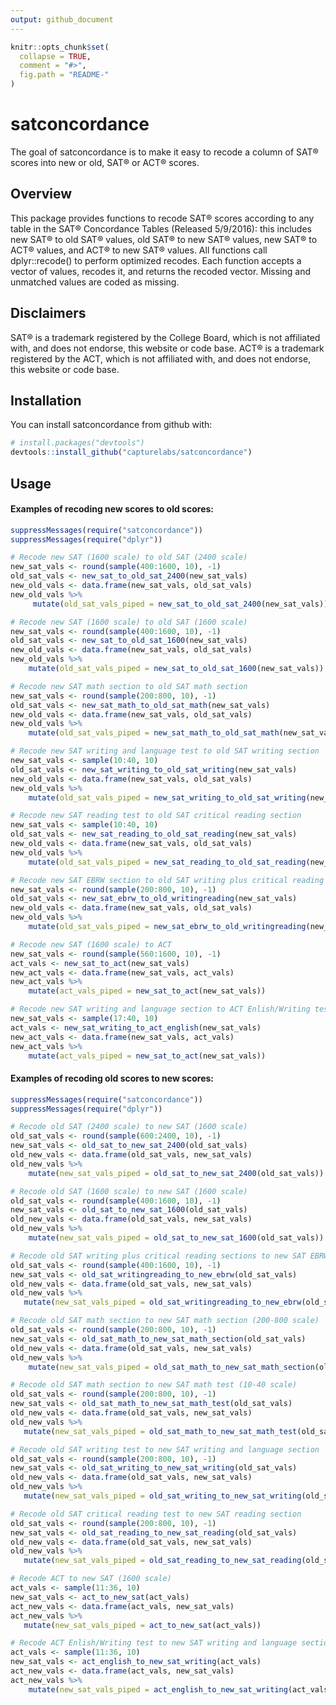 ```yaml
---
output: github_document
---
```


<!-- README.md is generated from README.Rmd. Please edit that file -->

```r
knitr::opts_chunk$set(
  collapse = TRUE,
  comment = "#>",
  fig.path = "README-"
)
```

# satconcordance

The goal of satconcordance is to make it easy to recode a column of SAT® scores into new or old, SAT® or ACT® scores.

## Overview

This package provides functions to recode SAT® scores according to any table in the SAT® Concordance Tables (Released 5/9/2016): this includes new SAT® to old SAT® values, old SAT® to new SAT® values, new SAT® to ACT® values, and ACT® to new SAT® values. All functions call dplyr::recode() to perform optimized recodes. Each function accepts a vector of values, recodes it, and returns the recoded vector. Missing and unmatched values are coded as missing.

## Disclaimers
SAT® is a trademark registered by the College Board, which is not affiliated with, and does not endorse, this website or code base.
ACT® is a trademark registered by the ACT, which is not affiliated with, and does not endorse, this website or code base.

## Installation

You can install satconcordance from github with:

```r
# install.packages("devtools")
devtools::install_github("capturelabs/satconcordance")
```

## Usage

#### Examples of recoding new scores to old scores:

```r
suppressMessages(require("satconcordance"))
suppressMessages(require("dplyr"))

# Recode new SAT (1600 scale) to old SAT (2400 scale)
new_sat_vals <- round(sample(400:1600, 10), -1)
old_sat_vals <- new_sat_to_old_sat_2400(new_sat_vals)
new_old_vals <- data.frame(new_sat_vals, old_sat_vals)
new_old_vals %>%
     mutate(old_sat_vals_piped = new_sat_to_old_sat_2400(new_sat_vals))

# Recode new SAT (1600 scale) to old SAT (1600 scale)
new_sat_vals <- round(sample(400:1600, 10), -1)
old_sat_vals <- new_sat_to_old_sat_1600(new_sat_vals)
new_old_vals <- data.frame(new_sat_vals, old_sat_vals)
new_old_vals %>%
    mutate(old_sat_vals_piped = new_sat_to_old_sat_1600(new_sat_vals))

# Recode new SAT math section to old SAT math section
new_sat_vals <- round(sample(200:800, 10), -1)
old_sat_vals <- new_sat_math_to_old_sat_math(new_sat_vals)
new_old_vals <- data.frame(new_sat_vals, old_sat_vals)
new_old_vals %>%
    mutate(old_sat_vals_piped = new_sat_math_to_old_sat_math(new_sat_vals))

# Recode new SAT writing and language test to old SAT writing section
new_sat_vals <- sample(10:40, 10)
old_sat_vals <- new_sat_writing_to_old_sat_writing(new_sat_vals)
new_old_vals <- data.frame(new_sat_vals, old_sat_vals)
new_old_vals %>%
    mutate(old_sat_vals_piped = new_sat_writing_to_old_sat_writing(new_sat_vals))

# Recode new SAT reading test to old SAT critical reading section
new_sat_vals <- sample(10:40, 10)
old_sat_vals <- new_sat_reading_to_old_sat_reading(new_sat_vals)
new_old_vals <- data.frame(new_sat_vals, old_sat_vals)
new_old_vals %>%
    mutate(old_sat_vals_piped = new_sat_reading_to_old_sat_reading(new_sat_vals))

# Recode new SAT EBRW section to old SAT writing plus critical reading sections
new_sat_vals <- round(sample(200:800, 10), -1)
old_sat_vals <- new_sat_ebrw_to_old_writingreading(new_sat_vals)
new_old_vals <- data.frame(new_sat_vals, old_sat_vals)
new_old_vals %>%
    mutate(old_sat_vals_piped = new_sat_ebrw_to_old_writingreading(new_sat_vals))

# Recode new SAT (1600 scale) to ACT
new_sat_vals <- round(sample(560:1600, 10), -1)
act_vals <- new_sat_to_act(new_sat_vals)
new_act_vals <- data.frame(new_sat_vals, act_vals)
new_act_vals %>%
    mutate(act_vals_piped = new_sat_to_act(new_sat_vals))

# Recode new SAT writing and language section to ACT Enlish/Writing test
new_sat_vals <- sample(17:40, 10)
act_vals <- new_sat_writing_to_act_english(new_sat_vals)
new_act_vals <- data.frame(new_sat_vals, act_vals)
new_act_vals %>%
    mutate(act_vals_piped = new_sat_to_act(new_sat_vals))
```


#### Examples of recoding old scores to new scores:

```r
suppressMessages(require("satconcordance"))
suppressMessages(require("dplyr"))

# Recode old SAT (2400 scale) to new SAT (1600 scale)
old_sat_vals <- round(sample(600:2400, 10), -1)
new_sat_vals <- old_sat_to_new_sat_2400(old_sat_vals)
old_new_vals <- data.frame(old_sat_vals, new_sat_vals)
old_new_vals %>%
    mutate(new_sat_vals_piped = old_sat_to_new_sat_2400(old_sat_vals))

# Recode old SAT (1600 scale) to new SAT (1600 scale)
old_sat_vals <- round(sample(400:1600, 10), -1)
new_sat_vals <- old_sat_to_new_sat_1600(old_sat_vals)
old_new_vals <- data.frame(old_sat_vals, new_sat_vals)
old_new_vals %>%
    mutate(new_sat_vals_piped = old_sat_to_new_sat_1600(old_sat_vals))

# Recode old SAT writing plus critical reading sections to new SAT EBRW section
old_sat_vals <- round(sample(400:1600, 10), -1)
new_sat_vals <- old_sat_writingreading_to_new_ebrw(old_sat_vals)
old_new_vals <- data.frame(old_sat_vals, new_sat_vals)
old_new_vals %>%
   mutate(new_sat_vals_piped = old_sat_writingreading_to_new_ebrw(old_sat_vals))

# Recode old SAT math section to new SAT math section (200-800 scale)
old_sat_vals <- round(sample(200:800, 10), -1)
new_sat_vals <- old_sat_math_to_new_sat_math_section(old_sat_vals)
old_new_vals <- data.frame(old_sat_vals, new_sat_vals)
old_new_vals %>%
    mutate(new_sat_vals_piped = old_sat_math_to_new_sat_math_section(old_sat_vals))

# Recode old SAT math section to new SAT math test (10-40 scale)
old_sat_vals <- round(sample(200:800, 10), -1)
new_sat_vals <- old_sat_math_to_new_sat_math_test(old_sat_vals)
old_new_vals <- data.frame(old_sat_vals, new_sat_vals)
old_new_vals %>%
   mutate(new_sat_vals_piped = old_sat_math_to_new_sat_math_test(old_sat_vals))

# Recode old SAT writing test to new SAT writing and language section
old_sat_vals <- round(sample(200:800, 10), -1)
new_sat_vals <- old_sat_writing_to_new_sat_writing(old_sat_vals)
old_new_vals <- data.frame(old_sat_vals, new_sat_vals)
old_new_vals %>%
   mutate(new_sat_vals_piped = old_sat_writing_to_new_sat_writing(old_sat_vals))

# Recode old SAT critical reading test to new SAT reading section
old_sat_vals <- round(sample(200:800, 10), -1)
new_sat_vals <- old_sat_reading_to_new_sat_reading(old_sat_vals)
old_new_vals <- data.frame(old_sat_vals, new_sat_vals)
old_new_vals %>%
   mutate(new_sat_vals_piped = old_sat_reading_to_new_sat_reading(old_sat_vals))

# Recode ACT to new SAT (1600 scale)
act_vals <- sample(11:36, 10)
new_sat_vals <- act_to_new_sat(act_vals)
act_new_vals <- data.frame(act_vals, new_sat_vals)
act_new_vals %>%
   mutate(new_sat_vals_piped = act_to_new_sat(act_vals))

# Recode ACT Enlish/Writing test to new SAT writing and language section
act_vals <- sample(11:36, 10)
new_sat_vals <- act_english_to_new_sat_writing(act_vals)
act_new_vals <- data.frame(act_vals, new_sat_vals)
act_new_vals %>%
    mutate(new_sat_vals_piped = act_english_to_new_sat_writing(act_vals))

```

